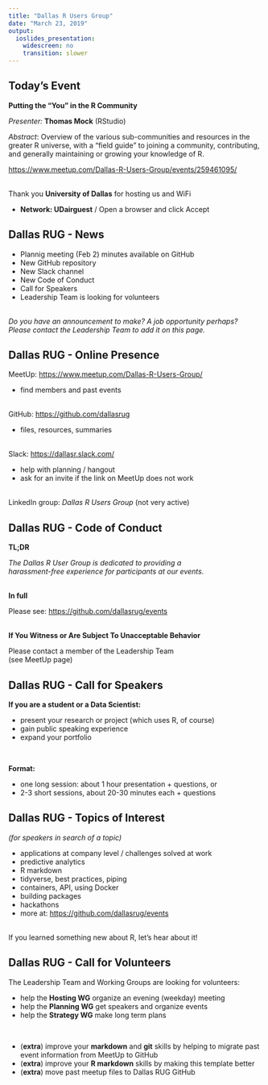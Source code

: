 ```yaml
---
title: "Dallas R Users Group"
date: "March 23, 2019"
output:
  ioslides_presentation:
    widescreen: no
    transition: slower
---
```


<!-- The script must remain before the first slide -->
<script src="https://ajax.googleapis.com/ajax/libs/jquery/1.12.2/jquery.min.js"></script>
<script>
    loopSlides = function() {
        if (slidedeck.curSlide_ == slidedeck.slides.length - 1) {
            slidedeck.curSlide_ = 0;
            slidedeck.updateSlides_();
        } else {
            slidedeck.nextSlide();
        }
    };
    
    $(document).ready(function() {
        // call loop function every ? ms
        window.setInterval(loopSlides, delay = 10000);
    })
</script>


## Today's Event

**Putting the "You" in the R Community**

_Presenter:_ **Thomas Mock** (RStudio)

_Abstract_: Overview of the various sub-communities and resources in the greater R universe, with a "field guide" to joining a community, contributing, and generally maintaining or growing your knowledge of R.

<https://www.meetup.com/Dallas-R-Users-Group/events/259461095/>

<br>
Thank you **University of Dallas** for hosting us and WiFi

- **Network: UDairguest** / Open a browser and click Accept


## Dallas RUG - News

- Plannig meeting (Feb 2) minutes available on GitHub
- New GitHub repository
- New Slack channel
- New Code of Conduct
- Call for Speakers
- Leadership Team is looking for volunteers

<br>
_Do you have an announcement to make? A job opportunity perhaps?_
_Please contact the Leadership Team to add it on this page._


## Dallas RUG - Online Presence

MeetUp: <https://www.meetup.com/Dallas-R-Users-Group/>  

- find members and past events

<br>
GitHub: <https://github.com/dallasrug>

- files, resources, summaries

<br>
Slack: <https://dallasr.slack.com/>  

- help with planning / hangout
- ask for an invite if the link on MeetUp does not work

<br>
LinkedIn group: _Dallas R Users Group_ (not very active)


## Dallas RUG - Code of Conduct

**TL;DR**

_The Dallas R User Group is dedicated to providing a_  
_harassment-free experience for participants at our events._

<br>
**In full**

Please see: <https://github.com/dallasrug/events>

<br>
**If You Witness or Are Subject To Unacceptable Behavior**

Please contact a member of the Leadership Team  
(see MeetUp page)



## Dallas RUG - Call for Speakers

**If you are a student or a Data Scientist:**

- present your research or project (which uses R, of course)
- gain public speaking experience 
- expand your portfolio

<br>

**Format:**

- one long session: about 1 hour presentation + questions, or
- 2-3 short sessions, about 20-30 minutes each + questions


## Dallas RUG - Topics of Interest

_(for speakers in search of a topic)_

- applications at company level / challenges solved at work
- predictive analytics 
- R markdown
- tidyverse, best practices, piping
- containers, API, using Docker
- building packages
- hackathons
- more at: <https://github.com/dallasrug/events>

<br>
If you learned something new about R, let's hear about it!


## Dallas RUG - Call for Volunteers

The Leadership Team and Working Groups are looking for volunteers:

- help the **Hosting WG** organize an evening (weekday) meeting
- help the **Planning WG** get speakers and organize events
- help the **Strategy WG** make long term plans

<br>

- (**extra**) improve your **markdown** and **git** skills by helping 
to migrate past event information from MeetUp to GitHub
- (**extra**) improve your **R markdown** skills by making this template better
- (**extra**) move past meetup files to Dallas RUG GitHub
